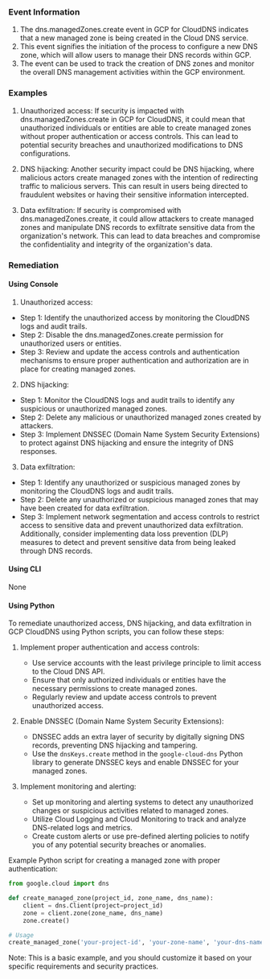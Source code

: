 
### Event Information

1. The dns.managedZones.create event in GCP for CloudDNS indicates that a new managed zone is being created in the Cloud DNS service.
2. This event signifies the initiation of the process to configure a new DNS zone, which will allow users to manage their DNS records within GCP.
3. The event can be used to track the creation of DNS zones and monitor the overall DNS management activities within the GCP environment.


### Examples

1. Unauthorized access: If security is impacted with dns.managedZones.create in GCP for CloudDNS, it could mean that unauthorized individuals or entities are able to create managed zones without proper authentication or access controls. This can lead to potential security breaches and unauthorized modifications to DNS configurations.

2. DNS hijacking: Another security impact could be DNS hijacking, where malicious actors create managed zones with the intention of redirecting traffic to malicious servers. This can result in users being directed to fraudulent websites or having their sensitive information intercepted.

3. Data exfiltration: If security is compromised with dns.managedZones.create, it could allow attackers to create managed zones and manipulate DNS records to exfiltrate sensitive data from the organization's network. This can lead to data breaches and compromise the confidentiality and integrity of the organization's data.

### Remediation

#### Using Console

1. Unauthorized access:
- Step 1: Identify the unauthorized access by monitoring the CloudDNS logs and audit trails.
- Step 2: Disable the dns.managedZones.create permission for unauthorized users or entities.
- Step 3: Review and update the access controls and authentication mechanisms to ensure proper authentication and authorization are in place for creating managed zones.

2. DNS hijacking:
- Step 1: Monitor the CloudDNS logs and audit trails to identify any suspicious or unauthorized managed zones.
- Step 2: Delete any malicious or unauthorized managed zones created by attackers.
- Step 3: Implement DNSSEC (Domain Name System Security Extensions) to protect against DNS hijacking and ensure the integrity of DNS responses.

3. Data exfiltration:
- Step 1: Identify any unauthorized or suspicious managed zones by monitoring the CloudDNS logs and audit trails.
- Step 2: Delete any unauthorized or suspicious managed zones that may have been created for data exfiltration.
- Step 3: Implement network segmentation and access controls to restrict access to sensitive data and prevent unauthorized data exfiltration. Additionally, consider implementing data loss prevention (DLP) measures to detect and prevent sensitive data from being leaked through DNS records.

#### Using CLI

None

#### Using Python

To remediate unauthorized access, DNS hijacking, and data exfiltration in GCP CloudDNS using Python scripts, you can follow these steps:

1. Implement proper authentication and access controls:
   - Use service accounts with the least privilege principle to limit access to the Cloud DNS API.
   - Ensure that only authorized individuals or entities have the necessary permissions to create managed zones.
   - Regularly review and update access controls to prevent unauthorized access.

2. Enable DNSSEC (Domain Name System Security Extensions):
   - DNSSEC adds an extra layer of security by digitally signing DNS records, preventing DNS hijacking and tampering.
   - Use the `dnsKeys.create` method in the `google-cloud-dns` Python library to generate DNSSEC keys and enable DNSSEC for your managed zones.

3. Implement monitoring and alerting:
   - Set up monitoring and alerting systems to detect any unauthorized changes or suspicious activities related to managed zones.
   - Utilize Cloud Logging and Cloud Monitoring to track and analyze DNS-related logs and metrics.
   - Create custom alerts or use pre-defined alerting policies to notify you of any potential security breaches or anomalies.

Example Python script for creating a managed zone with proper authentication:

```python
from google.cloud import dns

def create_managed_zone(project_id, zone_name, dns_name):
    client = dns.Client(project=project_id)
    zone = client.zone(zone_name, dns_name)
    zone.create()

# Usage
create_managed_zone('your-project-id', 'your-zone-name', 'your-dns-name')
```

Note: This is a basic example, and you should customize it based on your specific requirements and security practices.

